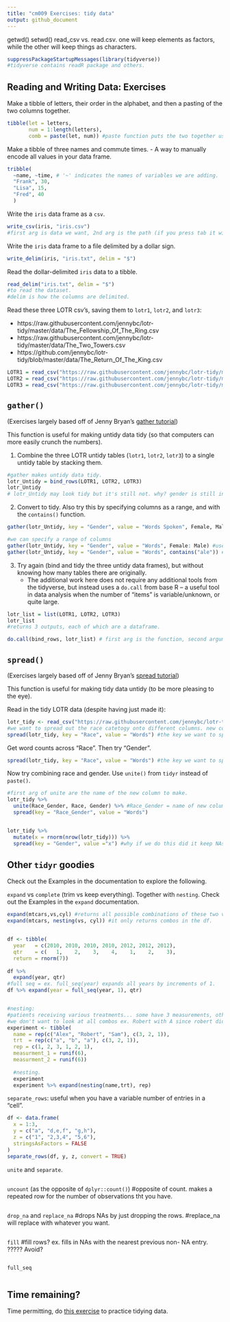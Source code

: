 ```yaml
---
title: "cm009 Exercises: tidy data"
output: github_document
---
```

getwd()
setwd()
read_csv vs. read.csv. one will keep elements as factors, while the other will keep things as characters.
```r
suppressPackageStartupMessages(library(tidyverse))
#tidyverse contains readR package and others.
```

## Reading and Writing Data: Exercises

Make a tibble of letters, their order in the alphabet, and then a pasting of the two columns together.

```r
tibble(let = letters,
       num = 1:length(letters),
       comb = paste(let, num)) #paste function puts the two together using a space value. you can change the separation by adding sep = , or use paste0 which will have no separation between pasted values. 
```

Make a tibble of three names and commute times.
- A way to manually encode all values in your data frame.
```r
tribble(
  ~name, ~time, # '~' indicates the names of variables we are adding.
  "Frank", 30,
  "Lisa", 15,
  "Fred", 40
  )
```


Write the `iris` data frame as a `csv`. 

```r
write_csv(iris, "iris.csv")
#first arg is data we want, 2nd arg is the path (if you press tab it will lead to files that you currently have, or you can make your own which will be saved in your current working directory)
```

Write the `iris` data frame to a file delimited by a dollar sign. 

```r
write_delim(iris, "iris.txt", delim = "$")
```

Read the dollar-delimited `iris` data to a tibble.

```r
read_delim("iris.txt", delim = "$")
#to read the dataset. 
#delim is how the columns are delimited.
```

Read these three LOTR csv's, saving them to `lotr1`, `lotr2`, and `lotr3`:

- https://raw.githubusercontent.com/jennybc/lotr-tidy/master/data/The_Fellowship_Of_The_Ring.csv
- https://raw.githubusercontent.com/jennybc/lotr-tidy/master/data/The_Two_Towers.csv
- https://github.com/jennybc/lotr-tidy/blob/master/data/The_Return_Of_The_King.csv

```r
LOTR1 = read_csv("https://raw.githubusercontent.com/jennybc/lotr-tidy/master/data/The_Fellowship_Of_The_Ring.csv") #can just paste the URL above
LOTR2 = read_csv("https://raw.githubusercontent.com/jennybc/lotr-tidy/master/data/The_Two_Towers.csv")
LOTR3 = read_csv("https://raw.githubusercontent.com/jennybc/lotr-tidy/master/data/The_Return_Of_The_King.csv")
```

## `gather()`

(Exercises largely based off of Jenny Bryan's [gather tutorial](https://github.com/jennybc/lotr-tidy/blob/master/02-gather.md))

This function is useful for making untidy data tidy (so that computers can more easily crunch the numbers).

1. Combine the three LOTR untidy tables (`lotr1`, `lotr2`, `lotr3`) to a single untidy table by stacking them.  

```r
#gather makes untidy data tidy. 
lotr_Untidy = bind_rows(LOTR1, LOTR2, LOTR3)
lotr_Untidy
# lotr_Untidy may look tidy but it's still not. why? gender is still in two columns but we want to combine it into one. 
```

2. Convert to tidy. Also try this by specifying columns as a range, and with the `contains()` function.

```r

gather(lotr_Untidy, key = "Gender", value = "Words Spoken", Female, Male) #value will name the new columns. we also need to specify the columns that currently make up the variables we want to merge (Female and Male in our case). Key is the separation - we will separate by gender male or female. and the values currently inside it we will re-assign as a "words spoken" variable.

#we can specify a range of columns
gather(lotr_Untidy, key = "Gender", value = "Words", Female: Male) #use :
gather(lotr_Untidy, key = "Gender", value = "Words", contains("ale")) #will return values that contain "ale" which in our case is found in both male and female
```

3. Try again (bind and tidy the three untidy data frames), but without knowing how many tables there are originally. 
    - The additional work here does not require any additional tools from the tidyverse, but instead uses a `do.call` from base R -- a useful tool in data analysis when the number of "items" is variable/unknown, or quite large. 

```r
lotr_list = list(LOTR1, LOTR2, LOTR3)
lotr_list
#returns 3 outputs, each of which are a dataframe.

do.call(bind_rows, lotr_list) # first arg is the function, second argument is applying function to all datasets.

```

## `spread()`

(Exercises largely based off of Jenny Bryan's [spread tutorial](https://github.com/jennybc/lotr-tidy/blob/master/03-spread.md))

This function is useful for making tidy data untidy (to be more pleasing to the eye).

Read in the tidy LOTR data (despite having just made it):

```r
lotr_tidy <- read_csv("https://raw.githubusercontent.com/jennybc/lotr-tidy/master/data/lotr_tidy.csv") #bring in the tidy data (done already here for us)
#we want to spread out the race catetogy onto different columns. new column for each race w/ word count under each. 
spread(lotr_tidy, key = "Race", value = "Words") #the key we want to spread into columns is Race and the value we want to put into that column is "Words"
```

Get word counts across "Race". Then try "Gender". 

```r
spread(lotr_tidy, key = "Race", value = "Words") #the key we want to spread into columns is Race and the value we want to put into that column is "Words"

```

Now try combining race and gender. Use `unite()` from `tidyr` instead of `paste()`. 

```r
#first arg of unite are the name of the new column to make.
lotr_tidy %>% 
  unite(Race_Gender, Race, Gender) %>% #Race_Gender = name of new column. and then we specify the columns we want to unite.
  spread(key = "Race_Gender", value = "Words")


lotr_tidy %>% 
  mutate(x = rnorm(nrow(lotr_tidy))) %>% 
  spread(key = "Gender", value ="x") #why if we do this did it keep NAs? The words variable doesnt have a unique combination
```

## Other `tidyr` goodies

Check out the Examples in the documentation to explore the following.

`expand` vs `complete` (trim vs keep everything). Together with `nesting`. Check out the Examples in the `expand` documentation.

```r
expand(mtcars,vs,cyl) #returns all possible combinations of these two varaibles in the mtcars dataframe. if you use 
expand(mtcars, nesting(vs, cyl)) #it only returns combos in the df.


df <- tibble(
  year   = c(2010, 2010, 2010, 2010, 2012, 2012, 2012),
  qtr    = c(   1,    2,    3,    4,    1,    2,    3),
  return = rnorm(7))
  
df %>% 
  expand(year, qtr)
#full seq = ex. full_seq(year) expands all years by increments of 1. 
df %>% expand(year = full_seq(year, 1), qtr)


#nesting:
#patients receiving various treatments... some have 3 measurements, others have 2. the goal is to fill in the ones with two with NAs. 
#we don't want to look at all combos ex. Robert with A since robert didn't take tmt A. we can ne
experiment <- tibble(
  name = rep(c("Alex", "Robert", "Sam"), c(3, 2, 1)),
  trt  = rep(c("a", "b", "a"), c(3, 2, 1)),
  rep = c(1, 2, 3, 1, 2, 1),
  measurment_1 = runif(6),
  measurment_2 = runif(6))
  
  #nesting.
  experiment
  experiment %>% expand(nesting(name,trt), rep)

```

`separate_rows`: useful when you have a variable number of entries in a "cell".

```r

df <- data.frame(
  x = 1:3,
  y = c("a", "d,e,f", "g,h"),
  z = c("1", "2,3,4", "5,6"),
  stringsAsFactors = FALSE
)
separate_rows(df, y, z, convert = TRUE)
```

`unite` and `separate`.

```r

```

`uncount` (as the opposite of `dplyr::count()`)
#opposite of count. makes a repeated row for the number of observations tht you have.
```r


```


`drop_na` and `replace_na`
#drops NAs by just dropping the rows.
#replace_na will replace with whatever you want.
```r

```

`fill`
#fill rows? ex. fills in NAs with the nearest previous non- NA entry.  ????? Avoid?
```r

```


`full_seq`

```r

```


## Time remaining?

Time permitting, do [this exercise](https://github.com/jennybc/lotr-tidy/blob/master/02-gather.md#exercises) to practice tidying data. 